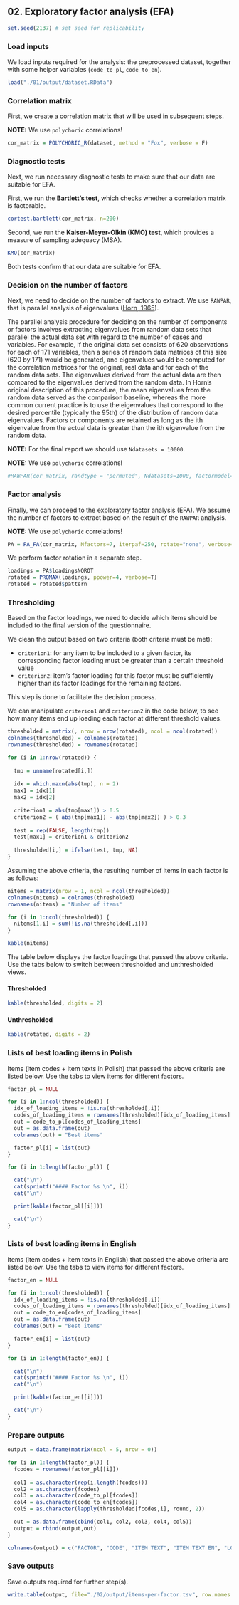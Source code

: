 ## 02. Exploratory factor analysis (EFA)

```r
set.seed(2137) # set seed for replicability
```

### Load inputs

We load inputs required for the analysis: the preprocessed dataset, together with some helper variables (`code_to_pl`, `code_to_en`).

``` r
load("./01/output/dataset.RData")
```

### Correlation matrix

First, we create a correlation matrix that will be used in subsequent steps.

**NOTE:** We use `polychoric` correlations!

``` r
cor_matrix = POLYCHORIC_R(dataset, method = "Fox", verbose = F)
```

### Diagnostic tests

Next, we run necessary diagnostic tests to make sure that our data are suitable for EFA.

First, we run the **Bartlett's test**, which checks whether a correlation matrix is factorable.

``` r
cortest.bartlett(cor_matrix, n=200)
```

Second, we run the **Kaiser-Meyer-Olkin (KMO) test**, which provides a measure of sampling adequacy (MSA).

``` r
KMO(cor_matrix)
```

Both tests confirm that our data are suitable for EFA.

### Decision on the number of factors

Next, we need to decide on the number of factors to extract. We use `RAWPAR`, that is parallel analysis of eigenvalues ([Horn, 1965](https://link.springer.com/article/10.1007/BF02289447)).

The parallel analysis procedure for deciding on the number of components or factors involves extracting eigenvalues from random data sets that parallel the actual data set with regard to the number of cases and variables. For example, if the original data set consists of 620 observations for each of 171 variables, then a series of random data matrices of this size (620 by 171) would be generated, and eigenvalues would be computed for the correlation matrices for the original, real data and for each of the random data sets. The eigenvalues derived from the actual data are then compared to the eigenvalues derived from the random data.  In Horn's original description of this procedure, the mean eigenvalues from the random data served as the comparison baseline, whereas the more common current practice is to use the eigenvalues that correspond to the desired percentile (typically the 95th) of the distribution of random data eigenvalues. Factors or components are retained as long as the ith eigenvalue from the actual data is greater than the ith eigenvalue from the random data.

**NOTE:** For the final report we should use `Ndatasets = 10000`.

**NOTE:** We use `polychoric` correlations!

``` r
#RAWPAR(cor_matrix, randtype = "permuted", Ndatasets=1000, factormodel="PCA", percentile=95, corkindRAND="polychoric", verbose=T, Ncases=nrow(dataset))
```

### Factor analysis

Finally, we can proceed to the exploratory factor analysis (EFA). We assume the number of factors to extract based on the result of the `RAWPAR` analysis.

**NOTE:** We use `polychoric` correlations!

``` r
PA = PA_FA(cor_matrix, Nfactors=7, iterpaf=250, rotate="none", verbose=T, Ncases=nrow(dataset))
```

We perform factor rotation in a separate step.

``` r
loadings = PA$loadingsNOROT
rotated = PROMAX(loadings, ppower=4, verbose=T)
rotated = rotated$pattern
```

### Thresholding {.tabset}

Based on the factor loadings, we need to decide which items should be included to the final version of the questionnaire.

We clean the output based on two criteria (both criteria must be met):

* `criterion1`: for any item to be included to a given factor, its corresponding factor loading must be greater than a certain threshold value
* `criterion2`: item's factor loading for this factor must be sufficiently higher than its factor loadings for the remaining factors.

This step is done to facilitate the decision process.

We can manipulate `criterion1` and `criterion2` in the code below, to see how many items end up loading each factor at different threshold values.

``` r
thresholded = matrix(, nrow = nrow(rotated), ncol = ncol(rotated))
colnames(thresholded) = colnames(rotated)
rownames(thresholded) = rownames(rotated)

for (i in 1:nrow(rotated)) {
  
  tmp = unname(rotated[i,])
  
  idx = which.maxn(abs(tmp), n = 2)
  max1 = idx[1]
  max2 = idx[2]
  
  criterion1 = abs(tmp[max1]) > 0.5
  criterion2 = ( abs(tmp[max1]) - abs(tmp[max2]) ) > 0.3
  
  test = rep(FALSE, length(tmp))
  test[max1] = criterion1 & criterion2
  
  thresholded[i,] = ifelse(test, tmp, NA)
}
```

Assuming the above criteria, the resulting number of items in each factor is as follows:

```r
nitems = matrix(nrow = 1, ncol = ncol(thresholded))
colnames(nitems) = colnames(thresholded)
rownames(nitems) = "Number of items"

for (i in 1:ncol(thresholded)) {
  nitems[1,i] = sum(!is.na(thresholded[,i]))
}

kable(nitems)
```

The table below displays the factor loadings that passed the above criteria. Use the tabs below to switch between thresholded and unthresholded views.

#### Thresholded

``` r
kable(thresholded, digits = 2)
```

#### Unthresholded

``` r
kable(rotated, digits = 2)
```

### Lists of best loading items in Polish {.tabset}

Items (item codes + item texts in Polish) that passed the above criteria are listed below. Use the tabs to view items for different factors.

``` r
factor_pl = NULL

for (i in 1:ncol(thresholded)) {
  idx_of_loading_items = !is.na(thresholded[,i])
  codes_of_loading_items = rownames(thresholded)[idx_of_loading_items]
  out = code_to_pl[codes_of_loading_items]
  out = as.data.frame(out)
  colnames(out) = "Best items"

  factor_pl[i] = list(out)
}
```

``` r
for (i in 1:length(factor_pl)) {

  cat("\n")
  cat(sprintf("#### Factor %s \n", i))
  cat("\n")

  print(kable(factor_pl[[i]]))

  cat("\n")
}
```

### Lists of best loading items in English {.tabset}

Items (item codes + item texts in English) that passed the above criteria are listed below. Use the tabs to view items for different factors.

``` r
factor_en = NULL

for (i in 1:ncol(thresholded)) {
  idx_of_loading_items = !is.na(thresholded[,i])
  codes_of_loading_items = rownames(thresholded)[idx_of_loading_items]
  out = code_to_en[codes_of_loading_items]
  out = as.data.frame(out)
  colnames(out) = "Best items"

  factor_en[i] = list(out)
}
```

``` r
for (i in 1:length(factor_en)) {

  cat("\n")
  cat(sprintf("#### Factor %s \n", i))
  cat("\n")

  print(kable(factor_en[[i]]))

  cat("\n")
}
```

### Prepare outputs

``` r
output = data.frame(matrix(ncol = 5, nrow = 0))

for (i in 1:length(factor_pl)) {
  fcodes = rownames(factor_pl[[i]])
  
  col1 = as.character(rep(i,length(fcodes)))
  col2 = as.character(fcodes)
  col3 = as.character(code_to_pl[fcodes])
  col4 = as.character(code_to_en[fcodes])
  col5 = as.character(lapply(thresholded[fcodes,i], round, 2))

  out = as.data.frame(cbind(col1, col2, col3, col4, col5))
  output = rbind(output,out)
}

colnames(output) = c("FACTOR", "CODE", "ITEM TEXT", "ITEM TEXT EN",	"LOAD")
```

### Save outputs

Save outputs required for further step(s).

``` r
write.table(output, file="./02/output/items-per-factor.tsv", row.names = F, sep='\t', fileEncoding = "UTF-8")
```
